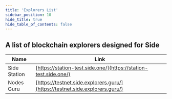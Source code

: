 ```yaml
---
title: 'Explorers List'
sidebar_position: 10
hide_title: true
hide_table_of_contents: false
---
```



<PageTitle iconUrl="img/side-icon.svg" title="Side Explorers List" />

## A list of blockchain explorers designed for Side

| Name             | Link |
| ---------------- | ---- |
| Side Station | [https://station-test.side.one/](https://station-test.side.one/) |
| Nodes Guru | [https://testnet.side.explorers.guru/](https://testnet.side.explorers.guru/) |
